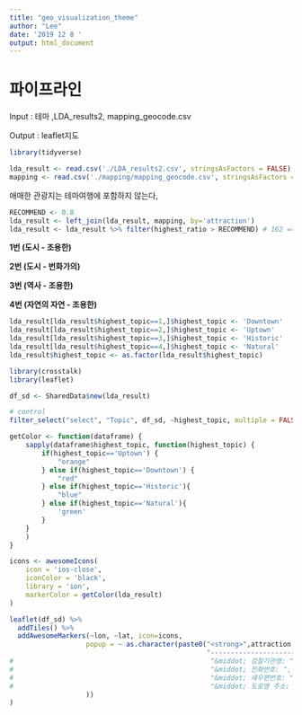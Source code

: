 ```yaml
---
title: "geo_visualization_theme"
author: "Lee"
date: '2019 12 8 '
output: html_document
---
```


# 파이프라인

Input : 테마 ,LDA_results2, mapping_geocode.csv

Output : leaflet지도

```r
library(tidyverse)
```

```r
lda_result <- read.csv('./LDA_results2.csv', stringsAsFactors = FALSE)
mapping <- read.csv('./mapping/mapping_geocode.csv', stringsAsFactors = FALSE)
```

애매한 관광지는 테마여행에 포함하지 않는다,

```r
RECOMMEND <- 0.8
lda_result <- left_join(lda_result, mapping, by='attraction')
lda_result <- lda_result %>% filter(highest_ratio > RECOMMEND) # 162 ==> 100
```

**1번 (도시 - 조용한)**

**2번 (도시 - 번화가의)**

**3번 (역사 - 조용한)**

**4번 (자연의 자연 - 조용한)**

```r
lda_result[lda_result$highest_topic==1,]$highest_topic <- 'Downtown'
lda_result[lda_result$highest_topic==2,]$highest_topic <- 'Uptown'
lda_result[lda_result$highest_topic==3,]$highest_topic <- 'Historic'
lda_result[lda_result$highest_topic==4,]$highest_topic <- 'Natural'
lda_result$highest_topic <- as.factor(lda_result$highest_topic)
```


```r
library(crosstalk)
library(leaflet)
```

```r
df_sd <- SharedData$new(lda_result)

# control
filter_select("select", "Topic", df_sd, ~highest_topic, multiple = FALSE)
```


```r
getColor <- function(dataframe) {
    sapply(dataframe$highest_topic, function(highest_topic) {
        if(highest_topic=='Uptown') {
            "orange"
        } else if(highest_topic=='Downtown') {
            "red"
        } else if(highest_topic=='Historic'){
            "blue"
        } else if(highest_topic=='Natural'){
            'green'
        }
    }
    )
}

icons <- awesomeIcons(
    icon = 'ios-close',
    iconColor = 'black',
    library = 'ion',
    markerColor = getColor(lda_result)
)

leaflet(df_sd) %>% 
  addTiles() %>% 
  addAwesomeMarkers(~lon, ~lat, icon=icons,
                   popup = ~ as.character(paste0("<strong>",attraction, "</strong><br>",
                                                 "-----------------------------------------------------------<br>"#,
#                                                 "&middot; 검찰기관명: ", `최하위기관명`, "<br>",
#                                                 "&middot; 전화번호: ", `대표전화번호`, "<br>",
#                                                 "&middot; 새우편번호: ", `새우편번호`, "<br>",
#                                                 "&middot; 도로명 주소: ", `도로명주소`, "<br>"
                   ))
)
```

